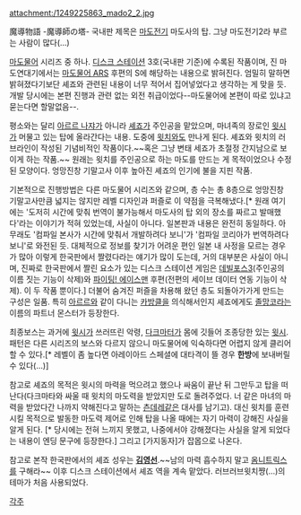 attachment:/1249225863_mado2_2.jpg

魔導物語 -魔導師の塔-
국내판 제목은 [[마도전기]] 마도사의 탑. 그냥 마도전기2라 부르는 사람이 많다(...)

[[마도물어]] 시리즈 중 하나. [[디스크 스테이션]] 3호(국내판 기준)에 수록된 작품이며, 진 마도연대기에서는 [[마도물어 ARS]] 후편의 S에 해당하는 내용으로 밝혀진다. 엄밀히 말하면 밝혀졌다기보단 셰죠와 관련된 내용이 너무 적어서 집어넣었다고 생각하는 게 맞을 듯. 개발 당시에는 본편 진행과 관련 없는 외전 취급이었다--마도물어에 본편이 따로 있냐고 묻는다면 할말없음--.

평소와는 달리 [[아르르 나쟈]]가 아니라 [[셰죠]]가 주인공을 맡았으며, 마녀족의 장로인 [[윗시]]가 머물고 있는 탑에 올라간다는 내용. 도중에 [[윗치]]와도 만나게 된다. 셰죠와 윗치의 러브라인이 작성된 기념비적인 작품이다.~~혹은 그냥 변태 세죠가 초절정 간지남으로 보이게 하는 작품.~~ 원래는 윗치를 주인공으로 하는 마도를 만드는 게 목적이었으나 수정된 모양이다. 엉망진창 기말고사 이후 높아진 셰죠의 인기에 불을 지핀 작품.

기본적으로 진행방법은 다른 마도물어 시리즈와 같으며, 층 수는 총 8층으로 엉망진창 기말고사만큼 넓지는 않지만 레벨 디자인과 퍼즐로 이 약점을 극복해냈다.[* 원래 여기에는 '도저히 시간에 맞춰 번역이 불가능해서 마도사의 탑 외의 장소를 짜르고 발매했다'라는 이야기가 적혀 있었는데, 사실이 아니다. 일본판과 내용은 완전히 동일하다. 아무래도 '컴파일 본사가 시간에 맞춰서 개발하려다 보니'가 '컴파일 코리아가 번역하려다 보니'로 와전된 듯. 대체적으로 정보를 찾기가 어려운 편인 일본 내 사정을 모르는 경우가 많아 이렇게 한국판에서 짤렸다라는 얘기가 많이 도는데, 거의 대부분은 사실이 아니며, 진짜로 한국판에서 짤린 요소가 있는 디스크 스테이션 게임은 [[데빌포스3]](주인공의 이름 짓는 기능이 삭제)와 [[파이팅! 에이스맨]] 후편(전편의 세이브 데이터 연동 기능이 삭제). 이 두 작품 뿐이다.] 더불어 숨겨진 퍼즐을 차용해 왔던 층도 되돌아가가게 만드는 구성은 일품. 특히 [[아르르]]와 같이 다니는 [[카방클]]을 의식해서인지 셰죠에게도 [[졸망코]]라는 이름의 파트너 몬스터가 등장한다.

최종보스는 과거에 [[윗시]]가 쓰러뜨린 악령, [[다크마터]]가 몸에 깃들어 조종당한 있는 [[윗시]]. 패턴은 다른 시리즈의 보스와 다르지 않으니 마도물어에 익숙하다면 어렵지 않게 클리어 할 수 있다.[* 레벨이 좀 높다면 아레이아드 스페셜에 대타격이 뜰 경우 '''한방'''에 보내버릴수 있다(...)]

참고로 셰죠의 목적은 윗시의 마력을 먹으려고 했으나 싸움이 끝난 뒤 그만두고 탑을 떠난다(다크마타와 싸울 때 윗치의 마도력을 받았지만 도로 돌려주었다. 너 같은 마녀의 마력을 받았다간 나까지 약해진다고 말하는 [[츤데레]]같은 대사를 남기고). 대신 윗치를 훈련시킬 목적으로 발동한 마도력 제어로 인해 탑을 나올 때에는 자기 마력이 강해진 사실을 알게 된다. [* 당시에는 전혀 느끼지 못했고, 나중에서야 강해졌다는 사실을 알게 되었다는 내용이 엔딩 문구에 등장한다.] 그리고 [가지동자]가 잡몹으로 나온다.

참고로 본작 한국판에서의 셰죠 성우는 '''[[김영선]]'''.~~남의 마력 흡수하지 말고 [[옴니트릭스]]를 구해라~~ 이후 디스크 스테이션에서 셰죠 역을 계속 맡았다. 러브러브윗치쨩(...)의 테마가 처음 사용되었다.

[[각주]]

